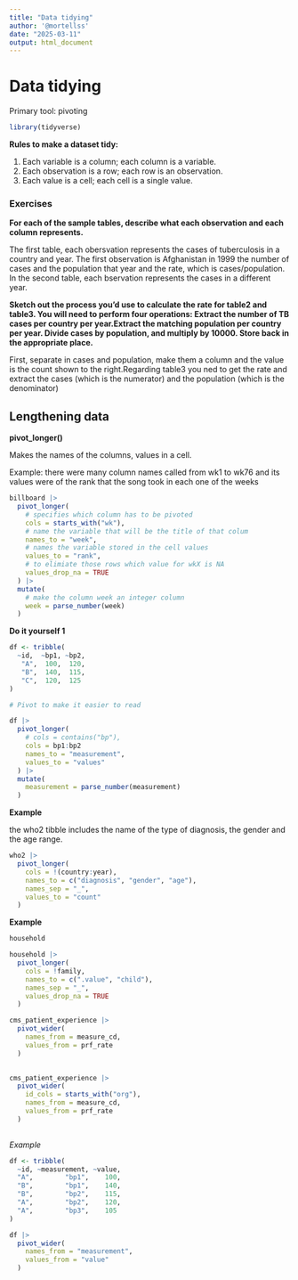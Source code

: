 ```yaml
---
title: "Data tidying"
author: '@mortellss'
date: "2025-03-11"
output: html_document
---
```


# Data tidying

Primary tool: pivoting

```r
library(tidyverse)
```

**Rules to make a dataset tidy:**

1. Each variable is a column; each column is a variable.
2. Each observation is a row; each row is an observation.
3. Each value is a cell; each cell is a single value.

### Exercises

**For each of the sample tables, describe what each observation and each column represents.**

The first table, each obersvation represents the cases of tuberculosis in a country and year. The first observation is Afghanistan in 1999 the number of cases and the population that year and the rate, which is cases/population. In the second table, each bservation represents the cases in a different year.

**Sketch out the process you’d use to calculate the rate for table2 and table3. You will need to perform four operations: Extract the number of TB cases per country per year.Extract the matching population per country per year. Divide cases by population, and multiply by 10000. Store back in the appropriate place.**

First, separate in cases and population, make them a column and the value is the count shown to the right.Regarding table3 you ned to get the rate and extract the cases (which is the numerator) and the population (which is the denominator)


## Lengthening data

**pivot_longer()**

Makes the names of the columns, values in a cell.

Example: there were many column names called from wk1 to wk76 and its values were of the rank that the song took in each one of the weeks
```r
billboard |> 
  pivot_longer(
    # specifies which column has to be pivoted
    cols = starts_with("wk"), 
    # name the variable that will be the title of that colum
    names_to = "week", 
    # names the variable stored in the cell values
    values_to = "rank",
    # to elimiate those rows which value for wkX is NA
    values_drop_na = TRUE
  ) |>
  mutate(
    # make the column week an integer column
    week = parse_number(week)
  )
```

**Do it yourself 1**
```r
df <- tribble(
  ~id,  ~bp1, ~bp2,
   "A",  100,  120,
   "B",  140,  115,
   "C",  120,  125
)

# Pivot to make it easier to read

df |>
  pivot_longer(
    # cols = contains("bp"),
    cols = bp1:bp2
    names_to = "measurement",
    values_to = "values"
  ) |>
  mutate(
    measurement = parse_number(measurement)
  )


```

**Example**

the who2 tibble includes the name of the type of diagnosis, the gender and the age range.

```r
who2 |>
  pivot_longer(
    cols = !(country:year),
    names_to = c("diagnosis", "gender", "age"),
    names_sep = "_",
    values_to = "count"
  )
```

**Example**

```r
household
```

```r
household |>
  pivot_longer(
    cols = !family,
    names_to = c(".value", "child"),
    names_sep = "_",
    values_drop_na = TRUE
  )
```

```r
cms_patient_experience |>
  pivot_wider(
    names_from = measure_cd,
    values_from = prf_rate
  )
  
```

```r
cms_patient_experience |>
  pivot_wider(
    id_cols = starts_with("org"),
    names_from = measure_cd,
    values_from = prf_rate
  )
  
```

*Example*

```r
df <- tribble(
  ~id, ~measurement, ~value,
  "A",        "bp1",    100,
  "B",        "bp1",    140,
  "B",        "bp2",    115, 
  "A",        "bp2",    120,
  "A",        "bp3",    105
)
```

```r
df |>
  pivot_wider(
    names_from = "measurement",
    values_from = "value"
  )
```

